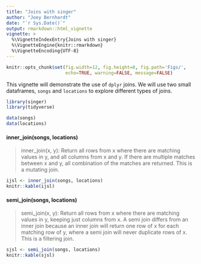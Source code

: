 ```yaml
---
title: "Joins with singer"
author: "Joey Bernhardt"
date: "`r Sys.Date()`"
output: rmarkdown::html_vignette
vignette: >
  %\VignetteIndexEntry{Joins with singer}
  %\VignetteEngine{knitr::rmarkdown}
  %\VignetteEncoding{UTF-8}
---
```



```r
knitr::opts_chunk$set(fig.width=12, fig.height=8, fig.path='Figs/',
                      echo=TRUE, warning=FALSE, message=FALSE)
```


This vignette will demonstrate the use of `dplyr` joins. We will use two small dataframes, `songs` and `locations` to explore different types of joins.


```r
library(singer)
library(tidyverse)

data(songs)
data(locations)

```




#### inner_join(songs, locations)

> inner_join(x, y): Return all rows from x where there are matching values in y, and all columns from x and y. If there are multiple matches between x and y, all combination of the matches are returned. This is a mutating join.

```r
ijsl <- inner_join(songs, locations)
knitr::kable(ijsl)
```


#### semi_join(songs, locations)

> semi_join(x, y): Return all rows from x where there are matching values in y, keeping just columns from x. A semi join differs from an inner join because an inner join will return one row of x for each matching row of y, where a semi join will never duplicate rows of x. This is a filtering join.

```r
sjsl <- semi_join(songs, locations)
knitr::kable(sjsl)
```

